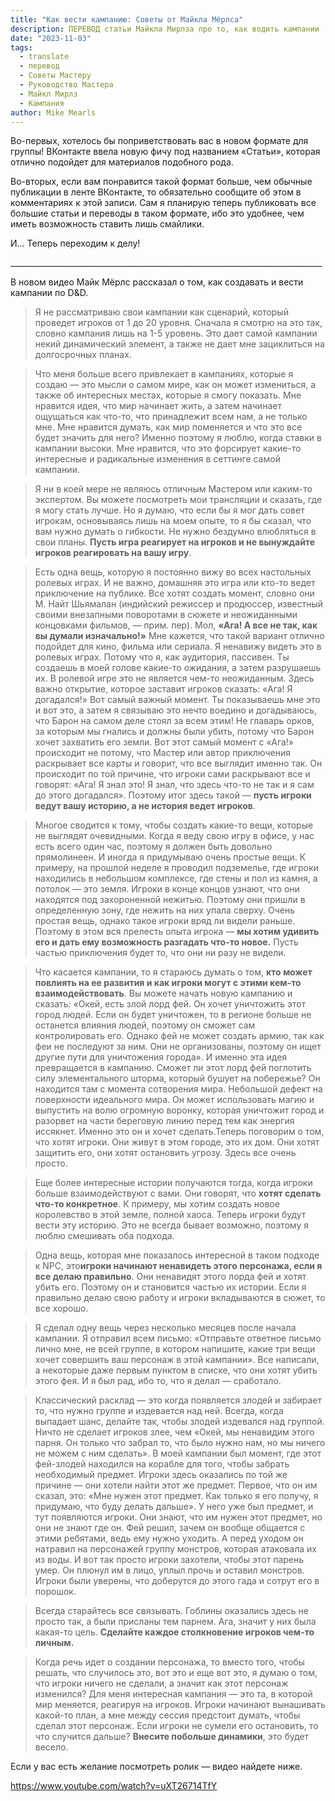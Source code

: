 ```yaml
---
title: "Как вести кампанию: Советы от Майкла Мёрлса"
description: ПЕРЕВОД статьи Майкла Мирлза про то, как водить кампании
date: "2023-11-03"
tags: 
  - translate
  - перевод
  - Советы Мастеру
  - Руководство Мастера
  - Майкл Мирлз
  - Кампания
author: Mike Mearls
---
```




Во-первых, хотелось бы поприветствовать вас в новом формате для группы! ВКонтакте ввела новую фичу под названием «Статьи», которая отлично подойдет для материалов подобного рода.

Во-вторых, если вам понравится такой формат больше, чем обычные публикации в ленте ВКонтакте, то обязательно сообщите об этом в комментариях к этой записи. Сам я планирую теперь публиковать все большие статьи и переводы в таком формате, ибо это удобнее, чем иметь возможность ставить лишь смайлики.

И… Теперь переходим к делу!

\_\_\_\_\_\_\_\_\_\_\_\_\_\_\_\_\_\_\_\_\_\_\_\_\_\_\_\_\_\_\_\_\_\_\_\_\_\_\_\_\_\_\_\_\_\_\_\_\_\_\_\_\_\_\_\_\_\_\_\_\_\_\_\_\_\_\_\_\_\_\_\_\_\_\_\_\_\_

В новом видео Майк Мёрлс рассказал о том, как создавать и вести кампании по D&D.

> Я не рассматриваю свои кампании как сценарий, который проведет игроков от 1 до 20 уровня. Сначала я смотрю на это так, словно кампания лишь на 1-5 уровень. Это дает самой кампании некий динамический элемент, а также не дает мне зациклиться на долгосрочных планах.

> Что меня больше всего привлекает в кампаниях, которые я создаю — это мысли о самом мире, как он может измениться, а также об интересных местах, которые я смогу показать. Мне нравится идея, что мир начинает жить, а затем начинает ощущаться как что-то, что принадлежит всем нам, а не только мне. Мне нравится думать, как мир поменяется и что это все будет значить для него? Именно поэтому я люблю, когда ставки в кампании высоки. Мне нравится, что это форсирует какие-то интересные и радикальные изменения в сеттинге самой кампании.

> Я ни в коей мере не являюсь отличным Мастером или каким-то экспертом. Вы можете посмотреть мои трансляции и сказать, где я могу стать лучше. Но я думаю, что если бы я мог дать совет игрокам, основываясь лишь на моем опыте, то я бы сказал, что вам нужно думать о гибкости. Не нужно бездумно влюбляться в свои планы. **Пусть игра реагирует на игроков и не вынуждайте игроков реагировать на вашу игру**.

> Есть одна вещь, которую я постоянно вижу во всех настольных ролевых играх. И не важно, домашняя это игра или кто-то ведет приключение на публике. Все хотят создать момент, словно они М. Найт Шьямалан (индийский режиссер и продюссер, известный своими внезапными поворотами в сюжете и неожиданными концовками фильмов, — прим. пер). Мол, **«Ага! А все не так, как вы думали изначально!»** Мне кажется, что такой вариант отлично подойдет для кино, фильма или сериала. Я ненавижу видеть это в ролевых играх. Потому что я, как аудитория, пассивен. Ты создаешь в моей голове какие-то ожидания, а затем разрушаешь их. В ролевой игре это не является чем-то неожиданным. Здесь важно открытие, которое заставит игроков сказать: «Ага! Я догадался!» Вот самый важный момент. Ты показываешь мне это и вот это, а затем я связываю это нечто воедино и догадываюсь, что Барон на самом деле стоял за всем этим! Не главарь орков, за которым мы гнались и должны были убить, потому что Барон хочет захватить его земли. Вот этот самый момент с «Ага!» происходит не потому, что Мастер или автор приключения раскрывает все карты и говорит, что все выглядит именно так. Он происходит по той причине, что игроки сами раскрывают все и говорят: «Ага! Я знал это! Я знал, что здесь что-то не так и я сам до этого догадался». Поэтому итог здесь такой — **пусть игроки ведут вашу историю, а не история ведет игроков**.

> Многое сводится к тому, чтобы создать какие-то вещи, которые не выглядят очевидными. Когда я веду свою игру в офисе, у нас есть всего один час, поэтому я должен быть довольно прямолинеен. И иногда я придумываю очень простые вещи. К примеру, на прошлой неделе я проводил подземелье, где игроки находились в небольшом комплексе, где стены и пол из камня, а потолок — это земля. Игроки в конце концов узнают, что они находятся под захороненной нежитью. Поэтому они пришли в определенную зону, где нежить на них упала сверху. Очень простая вещь, однако такое игроки вряд ли видели раньше. Поэтому в этом вся прелесть опыта игрока — **мы хотим удивить его и дать ему возможность разгадать что-то новое.** Пусть частью приключения будет то, что они ни разу не видели.

> Что касается кампании, то я стараюсь думать о том, **кто может повлиять на ее развития и как игроки могут с этими кем-то взаимодействовать**. Вы можете начать новую кампанию и сказать: «Окей, есть злой лорд фей. Он хочет уничтожить этот город людей. Если он будет уничтожен, то в регионе больше не останется влияния людей, поэтому он сможет сам контролировать его. Однако фей не может создать армию, так как феи не последуют за ним. Они не организованы, поэтому он ищет другие пути для уничтожения города». И именно эта идея превращается в кампанию. Сможет ли этот лорд фей поглотить силу элементального шторма, который бушует на побережье? Он находится там с момента сотворения мира. Небольшой дефект на поверхности идеального мира. Он может использовать магию и выпустить на волю огромную воронку, которая уничтожит город и разорвет на части береговую линию перед тем как энергия иссякнет. Именно это он и хочет сделать.Теперь поговорим о том, что хотят игроки. Они живут в этом городе, это их дом. Они хотят защитить его, они хотят остановить угрозу. Здесь все очень просто.

> Еще более интересные истории получаются тогда, когда игроки больше взаимодействуют с вами. Они говорят, что **хотят сделать что-то конкретное**. К примеру, мы хотим создать новое королевство в этой земле, полной хаоса. Теперь игроки будут вести эту историю. Это не всегда бывает возможно, поэтому я люблю смешивать оба подхода.

> Одна вещь, которая мне показалось интересной в таком подходе к NPC, это**игроки начинают ненавидеть этого персонажа, если я все делаю правильно**. Они ненавидят этого лорда фей и хотят убить его. Поэтому он и становится частью их истории. Если я правильно делаю свою работу и игроки вкладываются в сюжет, то все хорошо.

> Я сделал одну вещь через несколько месяцев после начала кампании. Я отправил всем письмо: «Отправьте ответное письмо лично мне, не всей группе, в котором напишите, какие три вещи хочет совершить ваш персонаж в этой кампании». Все написали, а некоторые даже первым пунктом в списке, что они хотят убить этого фея. И я был рад, ибо то, что я делал — сработало.

> Классический расклад — это когда появляется злодей и забирает то, что нужно группе и издевается над ней. Всегда, когда выпадает шанс, делайте так, чтобы злодей издевался над группой. Ничто не сделает игроков злее, чем «Окей, мы ненавидим этого парня. Он только что забрал то, что было нужно нам, но мы ничего не можем с ним сделать». В моей кампании был момент, где этот фей-злодей находился на корабле для того, чтобы забрать необходимый предмет. Игроки здесь оказались по той же причине — они хотели найти этот же предмет. Первое, что он им сказал, это: «Мне нужен этот предмет. Как только я его получу, я придумаю, что буду делать дальше». У него уже был предмет, и тут появляются игроки. Они знают, что им нужен этот предмет, но они не знают где он. Фей решил, зачем он вообще общается с этими ребятами, ведь ему нужно уходить. А перед уходом он натравил на персонажей группу монстров, которая атаковала их из воды. И вот так просто игроки захотели, чтобы этот парень умер. Он плюнул им в лицо, уплыл прочь и оставил монстров. Игроки были уверены, что доберутся до этого гада и сотрут его в порошок.

> Всегда старайтесь все связывать. Гоблины оказались здесь не просто так, а были присланы тем парнем. Ага, значит у них была какая-то цель. **Сделайте каждое столкновение игроков чем-то личным.**

> Когда речь идет о создании персонажа, то вместо того, чтобы решать, что случилось это, вот это и еще вот это, я думаю о том, что игроки ничего не сделали, а значит как этот персонаж изменился? Для меня интересная кампания — это та, в которой мир меняется, реагируя на игроков. Игроки начинают вынашивать какой-то план, а мне между сессия предстоит думать, чтобы сделал этот персонаж. Если игроки не сумели его остановить, то что случится дальше? **Внесите побольше динамики**, это будет весело.

Если у вас есть желание посмотреть ролик — видео найдете ниже.

https://www.youtube.com/watch?v=uXT26714TfY
